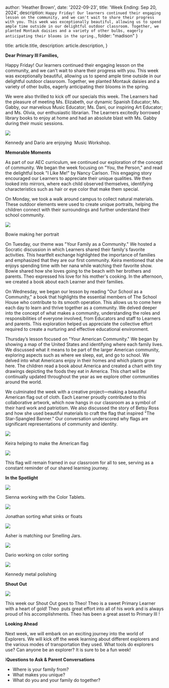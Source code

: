 
  author: 'Heather Brown',
  date: '2022-09-23',
  title: 'Week Ending: Sep 20, 2024',
  description:
    `Happy Friday! Our learners continued their engaging lesson on the community, and we can't wait to share their progress with you. This week was exceptionally beautiful, allowing us to spend ample time outside in our delightful outdoor classroom. Together, we planted Montauk daisies and a variety of other bulbs, eagerly anticipating their blooms in the spring.`,
    folder: "madison"
}

  title: article.title,
  description: article.description,
}


**Dear Primary lII Families,**

Happy Friday! Our learners continued their engaging lesson on the community, and we can't wait to share their progress with you. This week was exceptionally beautiful, allowing us to spend ample time outside in our delightful outdoor classroom. Together, we planted Montauk daisies and a variety of other bulbs, eagerly anticipating their blooms in the spring.

We were also thrilled to kick off our specials this week. The Learners had the pleasure of meeting Ms. Elizabeth, our dynamic Spanish Educator; Ms. Gabby, our marvelous Music Educator; Ms. Dani, our inspiring Art Educator; and Ms. Olivia, our enthusiastic librarian. The Learners excitedly borrowed library books to enjoy at home and had an absolute blast with Ms. Gabby during their music sessions.

![](https://lh7-rt.googleusercontent.com/docsz/AD_4nXfB1H7iHGvPopQrJRviTeqBxfwCcMQ9cmTX6QthwF3GotC3f83yWb287KDWA_KRFwgQR4frS7m3s9QCX2AnBsr162iB4tqS-563ZsjzzqqrKlD77VAYL7ggEoeIWqxXVCeYIvV6-CnNx8Mi6NMhsHHa08kS?key=NcLqh7hhgYkF6XqevdQHvg)

Kennedy and Dario are enjoying  Music Workshop.

**Memorable Moments**

As part of our AEC curriculum, we continued our exploration of the concept of community. We began the week focusing on "You, the Person," and read the delightful book "I Like Me!" by Nancy Carlson. This engaging story encouraged our Learners to appreciate their unique qualities. We then looked into mirrors, where each child observed themselves, identifying characteristics such as hair or eye color that make them special.

On Monday, we took a walk around campus to collect natural materials. These outdoor elements were used to create unique portraits, helping the children connect with their surroundings and further understand their school community.

![](https://lh7-rt.googleusercontent.com/docsz/AD_4nXccKcxq1QaVvEIER37mCTZHq6n2heNmCuT0P6v5ZbNnboVUX4vB8OIL7t29xd4FzA93aH1O542p-uOdsB2ljgHxa6LcmP8aq3LcylIDmdfxVm0qNFwErAA5Ltrq5l2LV3P_EoEXUpW8_8kEba-mG8x3BAsY?key=NcLqh7hhgYkF6XqevdQHvg)

Bowie making her portrait

On Tuesday, our theme was "Your Family as a Community." We hosted a Socratic discussion in which Learners shared their family's favorite activities. This heartfelt exchange highlighted the importance of families and emphasized that they are our first community. Keira mentioned that she enjoys spending time with her nana while watching their favorite show. Bowie shared how she loves going to the beach with her brothers and parents. Theo expressed his love for his mother's cooking. In the afternoon, we created a book about each Learner and their families.

On Wednesday, we began our lesson by reading "Our School as a Community," a book that highlights the essential members of The School House who contribute to its smooth operation. This allows us to come here each day to learn and thrive together as a community. We delved deeper into the concept of what makes a community, understanding the roles and responsibilities of everyone involved, from Educators and staff to Learners and parents. This exploration helped us appreciate the collective effort required to create a nurturing and effective educational environment.

Thursday’s lesson focused on "Your American Community." We began by showing a map of the United States and identifying where each family lives. We discussed what it means to be part of the larger American community, exploring aspects such as where we sleep, eat, and go to school. We delved into what Americans enjoy in their homes and which plants grow here. The children read a book about America and created a chart with tiny drawings depicting the foods they eat in America. This chart will be continually updated throughout the year as we explore other communities around the world.

We culminated the week with a creative project—making a beautiful American flag out of cloth. Each Learner proudly contributed to this collaborative artwork, which now hangs in our classroom as a symbol of their hard work and patriotism. We also discussed the story of Betsy Ross and how she used beautiful materials to craft the flag that inspired "The Star-Spangled Banner." Our conversation underscored why flags are significant representations of community and identity.

![](https://lh7-rt.googleusercontent.com/docsz/AD_4nXcgmOpy2U0wDWoT7Fk7qF7QQ_humA0KuauLz0AZbfH4cFdB6pteaOiRlv75J0JeIKEGj7fwzCIDtiDjkWz7D-UiZD2xS_l-whhFfRm_g27P61QlliEZcn9GrlHiIuHBRK8MGcTm2dq8FCJTgVSpr8Hl-9Wm?key=NcLqh7hhgYkF6XqevdQHvg)

Keira helping to make the American flag

![](https://lh7-rt.googleusercontent.com/docsz/AD_4nXeWTV-dG0au_wnCQRcXtDFWsNbVRuOBfqnAUr6BniwUs281MXWKlM71Hp8tNRjyqD4xdRTRHSh7c5WANp8IHJy0OCqbuC3oJf_x31t1TV9iG05_2YYMBRDUC3HVmEdqDPwYFj5iGFAZBShxjGNWqNU8QgO_?key=NcLqh7hhgYkF6XqevdQHvg)

This flag will remain framed in our classroom for all to see, serving as a constant reminder of our shared learning journey.

**In the Spotlight**

**![](https://lh7-rt.googleusercontent.com/docsz/AD_4nXe__cXAOMdxvHmony1qmAwpq6Q1c5Pju5V_X6kN5kwb9ciDKA1qs5WZk8IB5HHv7iBWhUoRszZgFmCnyoDBbMtEXKaoPNmM8far4Ki928ig9cBRzmBGgSlDKLIka_zFTo68SJyqDRNHgOSJJzwYihZvYIPK?key=NcLqh7hhgYkF6XqevdQHvg)**

Sienna working with the Color Tablets.

**![](https://lh7-rt.googleusercontent.com/docsz/AD_4nXcrxx8nt6D7HGQHuh6_ZFACp6QG6V5Q-9zuTqxgaJXUq2nVDBs75_3-_fQxBtbV3-RF1Q9DMRpkh1yXsFq_bugXHxgc_G_PiXiEPoZjE5XKL1gHnNy1dyIzl081_0kFeYqO3NhRw_ps_l75v27UTAkJzbi7?key=NcLqh7hhgYkF6XqevdQHvg)**

Jonathan sorting what sinks or floats

**![](https://lh7-rt.googleusercontent.com/docsz/AD_4nXdyLtLnYb-2NsPu65PiRfPYqHHke5lXdXZReMr69AI7Fg_-VL1rfnoreoySY-vBOl9TmWR3RDehlYGZXOkz6XwrKgkHh8VnjD3ULaxRl5DPCqG8Jcv0dm3j6hdPGzEM9icbxwU7r1TnM854qR3Gs2rBqOc?key=NcLqh7hhgYkF6XqevdQHvg)**

Asher is matching our Smelling Jars.

**![](https://lh7-rt.googleusercontent.com/docsz/AD_4nXeAp_vQzfl712NXqvFtIfMe-4oRDOhMQMq3-RPSo1t9FiikstOC0Xzh4nPvqpYpjZAPUp45OThaA_l0X4MPcUr0dNk2WCbE6AhZTanBoten-oUeHhv5R5n80tbeDSfWPArE9kFJ7hC7tkC4Z3qheYpmtvM?key=NcLqh7hhgYkF6XqevdQHvg)**

Dario working on color sorting

![](https://lh7-rt.googleusercontent.com/docsz/AD_4nXcGruGKjw4Ky9Q5w-T8IIFoFKvHMmsGq25GeO25MStJPJJhSgugcD4mnZeQxK4hLkvq8Om_mEFSAilZN-OXYHs9pDlgJpTcTtZzFk7v6LKMQfBSFvNMan8JAIOdd02pr_9ds5thvZRgkU0G-jqKQWbbe_W_?key=NcLqh7hhgYkF6XqevdQHvg)

Kennedy metal polishing

**Shout Out**

![](https://lh7-rt.googleusercontent.com/docsz/AD_4nXeB5EHBOhCxdUm8gCGSanbIgYa-8fkagybRUFfy6xb91O4Wyrc7yjhjQXquzeGxDG9nOtXzMu8JraEVrMHsZjLmPPDjXoV4_5VRTf8DdhBa3M4KuNaGoN4iZNd7L_mhES3HqUeCdmiGF_hdp5-S8WsZzhY?key=NcLqh7hhgYkF6XqevdQHvg)

This week our Shout Out goes to Theo! Theo is a sweet Primary Learner with a heart of gold! Theo  puts great effort into all of his work and is always proud of his accomplishments. Theo has been a great asset to Primary lII !

**Looking Ahead**

Next week, we will embark on an exciting journey into the world of Explorers. We will kick off the week learning about different explorers and the various modes of transportation they used. What tools do explorers use? Can anyone be an explorer? It is sure to be a fun week!

l**Questions to Ask & Parent Conversations**

-   Where is your family from?
-   What makes you unique?
-   What do you and your family do together?
